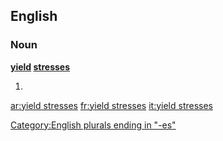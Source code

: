 ==English==

===Noun===
'''[[yield]] [[stresses]]'''

# {{plural of|yield stress}}

[[Category:English plurals ending in "-es"]]

[[ar:yield stresses]]
[[fr:yield stresses]]
[[it:yield stresses]]